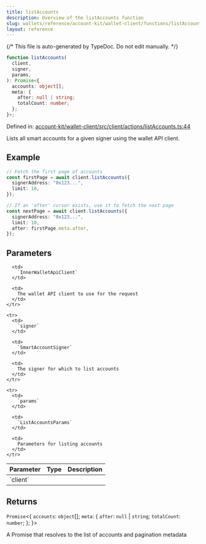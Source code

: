 ```yaml
---
title: listAccounts
description: Overview of the listAccounts function
slug: wallets/reference/account-kit/wallet-client/functions/listAccounts
layout: reference
---
```


{/* This file is auto-generated by TypeDoc. Do not edit manually. */}

```ts
function listAccounts(
  client,
  signer,
  params,
): Promise<{
  accounts: object[];
  meta: {
    after: null | string;
    totalCount: number;
  };
}>;
```

Defined in: [account-kit/wallet-client/src/client/actions/listAccounts.ts:44](https://github.com/alchemyplatform/aa-sdk/blob/0cc60e9f694c242d91befdaa2f26cdec3ee389c5/account-kit/wallet-client/src/client/actions/listAccounts.ts#L44)

Lists all smart accounts for a given signer using the wallet API client.

## Example

```ts
// Fetch the first page of accounts
const firstPage = await client.listAccounts({
  signerAddress: "0x123...",
  limit: 10,
});

// If an 'after' cursor exists, use it to fetch the next page
const nextPage = await client.listAccounts({
  signerAddress: "0x123...",
  limit: 10,
  after: firstPage.meta.after,
});
```

## Parameters

<table>
  <thead>
    <tr>
      <th align="left">Parameter</th>
      <th align="left">Type</th>
      <th align="left">Description</th>
    </tr>
  </thead>

  <tbody>
    <tr>
      <td>
        `client`
      </td>

      <td>
        `InnerWalletApiClient`
      </td>

      <td>
        The wallet API client to use for the request
      </td>
    </tr>

    <tr>
      <td>
        `signer`
      </td>

      <td>
        `SmartAccountSigner`
      </td>

      <td>
        The signer for which to list accounts
      </td>
    </tr>

    <tr>
      <td>
        `params`
      </td>

      <td>
        `ListAccountsParams`
      </td>

      <td>
        Parameters for listing accounts
      </td>
    </tr>

  </tbody>
</table>

## Returns

`Promise`\<\{
`accounts`: `object`\[];
`meta`: \{
`after`: `null` | `string`;
`totalCount`: `number`;
};
}>

A Promise that resolves to the list of accounts and pagination metadata
